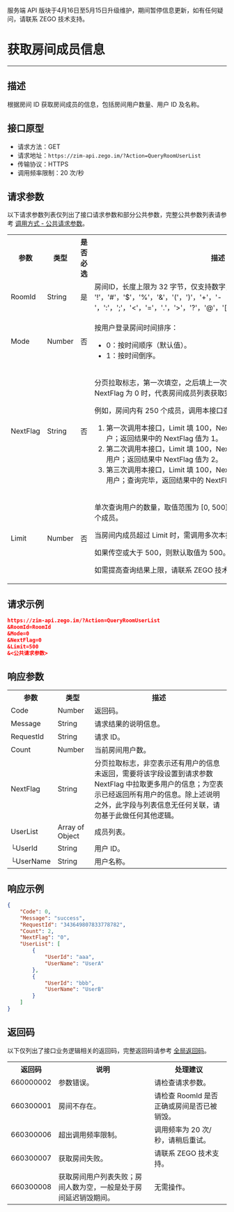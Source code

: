 <Warning title="警告">服务端 API 版块于4月16日至5月15日升级维护，期间暂停信息更新，如有任何疑问，请联系 ZEGO 技术支持。</Warning>
# 获取房间成员信息

- - -

## 描述

根据房间 ID 获取房间成员的信息，包括房间用户数量、用户 ID 及名称。


## 接口原型

- 请求方法：GET
- 请求地址：`https://zim-api.zego.im/?Action=QueryRoomUserList`
- 传输协议：HTTPS
- 调用频率限制：20 次/秒


## 请求参数

以下请求参数列表仅列出了接口请求参数和部分公共参数，完整公共参数列表请参考 [调用方式 - 公共请求参数](../Accessing%20Server%20APIs.mdx#2-公共参数)。

<table>
<tbody><tr>
<th>参数</th>
<th>类型</th>
<th>是否必选</th>
<th>描述</th>
</tr>
<tr>
<td>RoomId</td>
<td>String</td>
<td>是</td>
<td>房间ID，长度上限为 32 字节，仅支持数字，英文字符和{" '!'，'#'，'$'，'%'，'&'，'('，')'，'+'，'-'，':'，';'，'<'，'='，'.'，'>'，'?'，'@'，'['，']'，'^'，'_'，'{'，'}'，'|'，'~'"}。</td>
</tr>
<tr>
<td>Mode</td>
<td>Number</td>
<td>否</td>
<td><p>按用户登录房间时间排序：</p><ul><li>0：按时间顺序（默认值）。</li><li>1：按时间倒序。</li></ul></td>
</tr>
<tr>
<td>NextFlag</td>
<td>String</td>
<td>否</td>
<td><p>分页拉取标志，第一次填空，之后填上一次返回的 NextFlag 值。当返回的 NextFlag 为 0 时，代表房间成员列表获取完毕。</p><p> 例如，房间内有 250 个成员，调用本接口查询房间成员列表时：</p><ol><li> 第一次调用本接口，Limit 填 100，NextFlag 传空，查询第 1 ～ 100 名用户；返回结果中的 NextFlag 值为 1。</li><li> 第二次调用本接口，Limit 填 100，NextFlag 填 1，查询第 101 ～ 200 名用户；返回结果中 NextFlag 值为 2。</li><li> 第三次调用本接口，Limit 填 100，NextFlag 填 2，查询第 201 ～ 250 名用户；查询完毕，返回结果中的 NextFlag 为 0。</li></ol><p></p></td>
</tr>
<tr>
<td>Limit</td>
<td>Number</td>
<td>否</td>
<td><p>单次查询用户的数量，取值范围为 [0, 500]，即调用本接口一次最多返回 500 个成员。</p><p> 当房间内成员超过 Limit 时，需调用多次本接口<strong>且 Limit 需保持一致</strong>。 </p><p>如果传空或大于 500，则默认取值为 500。</p><p>如需提高查询结果上限，请联系 ZEGO 技术支持进行配置。</p></td>
</tr>
</tbody></table>


## 请求示例

```json
https://zim-api.zego.im/?Action=QueryRoomUserList
&RoomId=RoomId
&Mode=0
&NextFlag=0
&Limit=500
&<公共请求参数>
```

## 响应参数

<table class="collapsible-table" >
<tbody><tr data-row-level="1">
<th>参数</th>
<th>类型</th>
<th>描述</th>
</tr>
<tr data-row-level="2">
<td>Code</td>
<td>Number</td>
<td>返回码。</td>
</tr>
<tr data-row-level="3">
<td>Message</td>
<td>String</td>
<td>请求结果的说明信息。</td>
</tr>
<tr data-row-level="4">
<td>RequestId</td>
<td>String</td>
<td>请求 ID。</td>
</tr>
<tr data-row-level="5">
<td>Count</td>
<td>Number</td>
<td>当前房间用户数。</td>
</tr>
<tr data-row-level="6">
<td>NextFlag</td>
<td>String</td>
<td>分页拉取标志，非空表示还有用户的信息未返回，需要将该字段设置到请求参数 NextFlag 中拉取更多用户的信息；为空表示已经返回所有用户的信息。<Note>除上述说明之外，此字段与列表信息无任何关联，请勿基于此做任何其他逻辑。</Note></td>
</tr>
<tr data-row-level="7" data-row-child="true">
<td>UserList</td>
<td>Array of Object</td>
<td>成员列表。</td>
</tr>
<tr data-row-level="7-1">
<td>└UserId</td>
<td>String</td>
<td>用户 ID。</td>
</tr>
<tr data-row-level="7-2">
<td>└UserName</td>
<td>String</td>
<td>用户名称。</td>
</tr>
</tbody></table>

## 响应示例

```json
{
    "Code": 0,
    "Message": "success",
    "RequestId": "343649807833778782",
    "Count": 2,
    "NextFlag": "0",
    "UserList": [
        {
            "UserId": "aaa",
            "UserName": "UserA"
        },
        {
            "UserId": "bbb",
            "UserName": "UserB"
        }
    ]
}
```


## 返回码

以下仅列出了接口业务逻辑相关的返回码，完整返回码请参考 [全局返回码](../Return%20codes.mdx)。

<table>
<tbody><tr>
<th>返回码</th>
<th>说明</th>
<th>处理建议</th>
</tr>
<tr>
<td>660000002</td>
<td>参数错误。</td>
<td>请检查请求参数。</td>
</tr>
<tr>
<td>660300001</td>
<td>房间不存在。</td>
<td>请检查 RoomId 是否正确或房间是否已被销毁。</td>
</tr>
<tr>
<td>660300006</td>
<td>超出调用频率限制。</td>
<td>调用频率为 20 次/秒，请稍后重试。</td>
</tr>
<tr>
<td>660300007</td>
<td>获取房间失败。</td>
<td>请联系 ZEGO 技术支持。</td>
</tr>
<tr>
<td>660300008</td>
<td>获取房间用户列表失败；房间人数为空，一般是处于房间延迟销毁期间。</td>
<td>无需操作。</td>
</tr>
</tbody></table>
